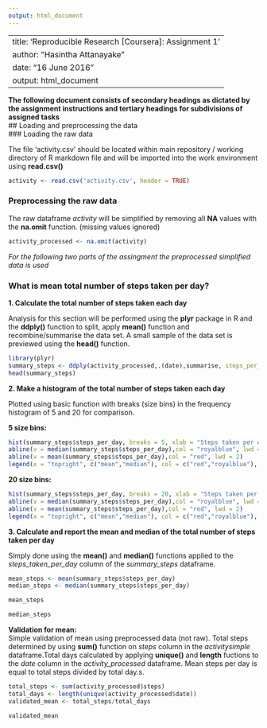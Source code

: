 ```yaml
---
output: html_document
---
```

---
title: 'Reproducible Research [Coursera]: Assignment 1'
author: "Hasintha Attanayake"
date: "16 June 2016"
output: html_document
---    
**The following document consists of secondary headings as dictated by the assignment instructions and tertiary headings for subdivisions of assigned tasks**  
## Loading and preprocessing the data  
### Loading the raw data  

The file 'activity.csv' should be located within main repository / working directory of R markdown file and will be imported into the work environment using **read.csv()**    

```r
activity <- read.csv('activity.csv', header = TRUE)
```

### Preprocessing the raw data  

The raw dataframe *activity* will be simplified by removing all **NA** values with the **na.omit** function. (missing values ignored) 

```r
activity_processed <- na.omit(activity)  
```

*For the following two parts of the assingment the preprocessed simplified data is used*

### What is mean total number of steps taken per day?

**1. Calculate the total number of steps taken each day**

Analysis for this section will be performed using the **plyr** package in R and the **ddply()** function to split, apply **mean()** function and recombine/summarise the data set. A small sample of the data set is previewed using the **head()** function.


``` r
library(plyr)
summary_steps <- ddply(activity_processed,.(date),summarise, steps_per_day = sum(steps))
head(summary_steps)
```  

**2. Make a histogram of the total number of steps taken each day**

Plotted using basic function with breaks (size bins) in the frequency histogram of 5 and 20 for comparison.  

**5 size bins:**

``` r

hist(summary_steps$steps_per_day, breaks = 5, xlab = "Steps taken per day", main ="Frequency Histogram of Steps taken per day (5 breaks)")
abline(v = median(summary_steps$steps_per_day),col = "royalblue", lwd = 2)
abline(v = mean(summary_steps$steps_per_day),col = "red", lwd = 2)
legend(x = "topright", c("mean","median"), col = c("red","royalblue"), lwd = c(2,2))
```  

**20 size bins:**  

```r
hist(summary_steps$steps_per_day, breaks = 20, xlab = "Steps taken per day", main ="Frequency Histogram of Steps taken per day (20 breaks)")
abline(v = median(summary_steps$steps_per_day),col = "royalblue", lwd = 2)
abline(v = mean(summary_steps$steps_per_day),col = "red", lwd = 2)
legend(x = "topright", c("mean","median"), col = c("red","royalblue"), lwd = c(2,2))
```

**3. Calculate and report the mean and median of the total number of steps taken per day**

Simply done using the **mean()** and **median()** functions applied to the *steps_taken_per_day* column of the *summary_steps* dataframe. 

```r
mean_steps <- mean(summary_steps$steps_per_day)
median_steps <- median(summary_steps$steps_per_day)
```
```r
mean_steps
```
```r
median_steps
```

**Validation for mean:**  
Simple validation of mean using preprocessed data (not raw). Total steps determined by using **sum()** function on *steps* column in the *activitysimple* dataframe.Total days calculated by applying **unique()** and **length** fuctions to the *date* column in the *activity_processed* dataframe. Mean steps per day is equal to total steps divided by total day.s.

``` r
total_steps <- sum(activity_processed$steps)
total_days <- length(unique(activity_processed$date)) 
validated_mean <- total_steps/total_days
```
``` r
validated_mean 
```